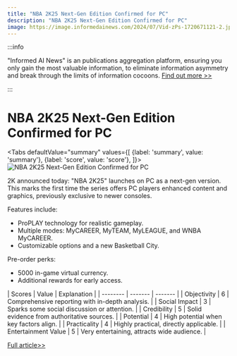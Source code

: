 ```yaml
---
title: "NBA 2K25 Next-Gen Edition Confirmed for PC"
description: "NBA 2K25 Next-Gen Edition Confirmed for PC"
image: https://image.informedainews.com/2024/07/Vid-zPs-1720671121-2.jpg
---
```



:::info

"Informed AI News" is an publications aggregation platform, ensuring you only gain the most valuable information, to eliminate information asymmetry and break through the limits of information cocoons.  [Find out more >>](/)

:::

# NBA 2K25 Next-Gen Edition Confirmed for PC


<Tabs
	defaultValue="summary"
	values={[
	{label: 'summary', value: 'summary'},
	{label: 'score', value: 'score'},
]}>
<TabItem value="summary">
<img
  src="https://image.informedainews.com/2024/07/Vid-zPs-1720671121-2.jpg"
  alt="NBA 2K25 Next-Gen Edition Confirmed for PC"
/>



2K announced today: "NBA 2K25" launches on PC as a next-gen version. This marks the first time the series offers PC players enhanced content and graphics, previously exclusive to newer consoles.

Features include:
- ProPLAY technology for realistic gameplay.
- Multiple modes: MyCAREER, MyTEAM, MyLEAGUE, and WNBA MyCAREER.
- Customizable options and a new Basketball City.

Pre-order perks:
- 5000 in-game virtual currency.
- Additional rewards for early access.
</TabItem>
<TabItem value="score">
	| Scores     | Value   | Explanation |
	| -------- | ------- | ------- |
	| Objectivity  | 6    | Comprehensive reporting with in-depth analysis.    |
	| Social Impact | 3     | Sparks some social discussion or attention.    |
	| Credibility    | 5    | Solid evidence from authoritative sources.    |
	| Potential    | 4    | High potential when key factors align.    |
	| Practicality    | 4    | Highly practical, directly applicable.    |
	| Entertainment Value    | 5    | Very entertaining, attracts wide audience.    |
</TabItem>
</Tabs>

[Full article>>](https://www.gcores.com/articles/184808)
